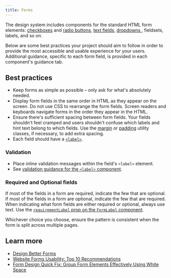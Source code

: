 ```yaml
---
title: Forms
---
```


The design system includes components for the standard HTML form elements: [checkboxes](/components/checkbox/) and [radio buttons](/components/radio/), [text fields](/components/text-field/), [dropdowns ](/components/dropdown/), fieldsets, labels, and so on.

Below are some best practices your project should aim to follow in order to provide the most accessible and usable experience for your users. Additional guidance, specific to each form field, is provided in each component's guidance tab.

## Best practices

- Keep forms as simple as possible – only ask for what's absolutely needed.
- Display form fields in the same order in HTML as they appear on the screen. Do not use CSS to rearrange the form fields. Screen readers and keyboards navigate forms in the order they appear in the HTML.
- Ensure there's sufficient spacing between form fields. Your fields shouldn't feel cramped and users shouldn't confuse which labels and hint text belong to which fields. Use the [margin](/utilities/margin/) or [padding](/utilities/padding/) utility classes, if necessary, to add extra spacing.
- Each field should have a [`<label>`](/components/form-label/).

### Validation

- Place inline validation messages within the field's `<label>` element.
- See [validation guidance for the `<label>` component](/components/form-label/#guidance).

### Required and Optional fields

If most of the fields in a form are required, indicate the few that are optional. If most of the fields in a form are optional, indicate the few that are required. When indicating what form fields are either required or optional, always use text. Use the [`requirementLabel` prop on the `FormLabel` component](/components/form-label/#usage).

Whichever choice you choose, ensure the pattern is consistent when the form is split across multiple pages.

## Learn more

- [Design Better Forms](https://uxdesign.cc/design-better-forms-96fadca0f49c)
- [Website Forms Usability: Top 10 Recommendations](https://www.nngroup.com/articles/web-form-design/)
- [Form Design Quick Fix: Group Form Elements Effectively Using White Space](https://www.nngroup.com/articles/form-design-white-space/)
